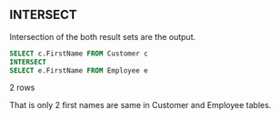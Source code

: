 ## INTERSECT

Intersection of the both result sets are the output.


```sql
SELECT c.FirstName FROM Customer c
INTERSECT
SELECT e.FirstName FROM Employee e
```
2 rows

That is only 2 first names are same in Customer and Employee tables.
